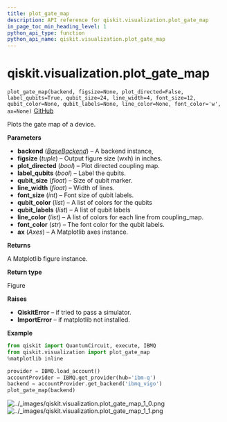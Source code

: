 ```yaml
---
title: plot_gate_map
description: API reference for qiskit.visualization.plot_gate_map
in_page_toc_min_heading_level: 1
python_api_type: function
python_api_name: qiskit.visualization.plot_gate_map
---
```


# qiskit.visualization.plot\_gate\_map

<span id="qiskit.visualization.plot_gate_map" />

`plot_gate_map(backend, figsize=None, plot_directed=False, label_qubits=True, qubit_size=24, line_width=4, font_size=12, qubit_color=None, qubit_labels=None, line_color=None, font_color='w', ax=None)` [GitHub](https://github.com/qiskit/qiskit/tree/stable/0.17/qiskit/visualization/gate_map.py "view source code")

Plots the gate map of a device.

**Parameters**

*   **backend** ([*BaseBackend*](qiskit.providers.BaseBackend "qiskit.providers.BaseBackend")) – A backend instance,
*   **figsize** (*tuple*) – Output figure size (wxh) in inches.
*   **plot\_directed** (*bool*) – Plot directed coupling map.
*   **label\_qubits** (*bool*) – Label the qubits.
*   **qubit\_size** (*float*) – Size of qubit marker.
*   **line\_width** (*float*) – Width of lines.
*   **font\_size** (*int*) – Font size of qubit labels.
*   **qubit\_color** (*list*) – A list of colors for the qubits
*   **qubit\_labels** (*list*) – A list of qubit labels
*   **line\_color** (*list*) – A list of colors for each line from coupling\_map.
*   **font\_color** (*str*) – The font color for the qubit labels.
*   **ax** (*Axes*) – A Matplotlib axes instance.

**Returns**

A Matplotlib figure instance.

**Return type**

Figure

**Raises**

*   **QiskitError** – if tried to pass a simulator.
*   **ImportError** – if matplotlib not installed.

**Example**

```python
from qiskit import QuantumCircuit, execute, IBMQ
from qiskit.visualization import plot_gate_map
%matplotlib inline

provider = IBMQ.load_account()
accountProvider = IBMQ.get_provider(hub='ibm-q')
backend = accountProvider.get_backend('ibmq_vigo')
plot_gate_map(backend)
```

![../\_images/qiskit.visualization.plot\_gate\_map\_1\_0.png](/images/api/qiskit/0.26/qiskit.visualization.plot_gate_map_1_0.png) ![../\_images/qiskit.visualization.plot\_gate\_map\_1\_1.png](/images/api/qiskit/0.26/qiskit.visualization.plot_gate_map_1_1.png)

